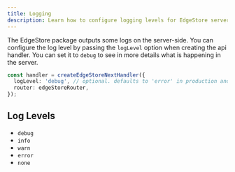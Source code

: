 ```yaml
---
title: Logging
description: Learn how to configure logging levels for EdgeStore server-side operations.
---
```


The EdgeStore package outputs some logs on the server-side. You can configure the log level by passing the `logLevel` option when creating the api handler. You can set it to `debug` to see in more details what is happening in the server.

```ts
const handler = createEdgeStoreNextHandler({
  logLevel: 'debug', // optional. defaults to 'error' in production and 'info' in development
  router: edgeStoreRouter,
});
```

## Log Levels

- `debug`
- `info`
- `warn`
- `error`
- `none`
